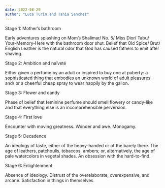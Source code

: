 ```yaml
---
date: 2022-08-29
author: "Luca Turin and Tania Sanchez"
---
```


Stage 1: Mother’s bathroom

Early adventures splashing on Mom’s Shalimar/ No. 5/ Miss Dior/ Tabu/ Your-Memory-Here with the bathroom door shut. Belief that Old Spice/ Brut/ English Leather is the natural odor that God has caused fathers to emit after shaving.

Stage 2: Ambition and naïveté

Either given a perfume by an adult or inspired to buy one at puberty: a sophisticated thing that embodies an unknown world of adult pleasures and/ or a cheerful cheap spray to wear happily by the gallon.

Stage 3: Flower and candy

Phase of belief that feminine perfume should smell flowery or candy-like and that everything else is an incomprehensible perversion.

Stage 4: First love

Encounter with moving greatness. Wonder and awe. Monogamy.

Stage 5: Decadence

An ideology of taste, either of the heavy-handed or of the barely there. The age of leathers, patchoulis, tobaccos, ambers; or, alternatively, the age of pale watercolors in vegetal shades. An obsession with the hard-to-find.

Stage 6: Enlightenment

Absence of ideology. Distrust of the overelaborate, overexpensive, and arcane. Satisfaction in things in themselves.
